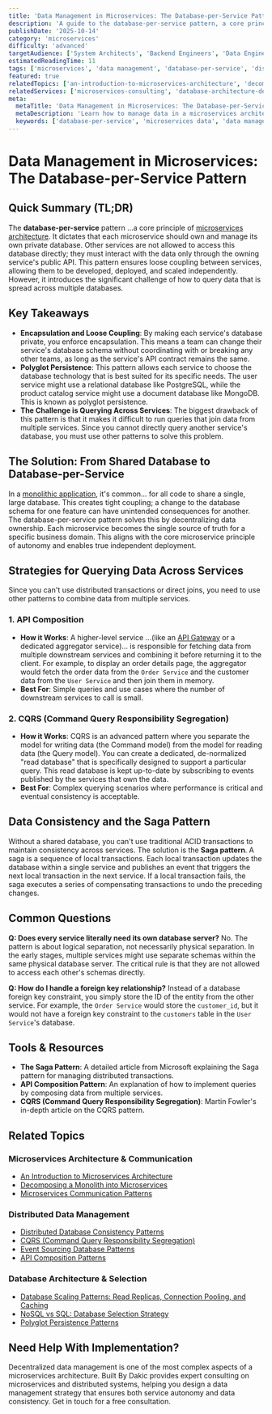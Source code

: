 ```yaml
---
title: 'Data Management in Microservices: The Database-per-Service Pattern'
description: 'A guide to the database-per-service pattern, a core principle of microservices architecture for decentralized data management, and how to handle its challenges.'
publishDate: '2025-10-14'
category: 'microservices'
difficulty: 'advanced'
targetAudience: ['System Architects', 'Backend Engineers', 'Data Engineers']
estimatedReadingTime: 11
tags: ['microservices', 'data management', 'database-per-service', 'distributed data']
featured: true
relatedTopics: ['an-introduction-to-microservices-architecture', 'decomposing-a-monolith-into-microservices', 'microservices-communication-patterns', 'distributed-database-consistency-patterns', 'cqrs-command-query-responsibility-segregation', 'event-sourcing-database-patterns', 'database-scaling-patterns-read-replicas-connection-pooling-and-caching', 'nosql-vs-sql-database-selection-strategy', 'polyglot-persistence-patterns', 'api-composition-patterns']
relatedServices: ['microservices-consulting', 'database-architecture-design']
meta:
  metaTitle: 'Data Management in Microservices: The Database-per-Service Pattern'
  metaDescription: 'Learn how to manage data in a microservices architecture using the database-per-service pattern. This guide covers the benefits, challenges, and data synchronization strategies.'
  keywords: ['database-per-service', 'microservices data', 'data management', 'distributed database']
---
```


# Data Management in Microservices: The Database-per-Service Pattern

## Quick Summary (TL;DR)

The **database-per-service** pattern ...a core principle of [microservices architecture](/microservices/an-introduction-to-microservices-architecture). It dictates that each microservice should own and manage its own private database. Other services are not allowed to access this database directly; they must interact with the data only through the owning service's public API. This pattern ensures loose coupling between services, allowing them to be developed, deployed, and scaled independently. However, it introduces the significant challenge of how to query data that is spread across multiple databases.

## Key Takeaways

- **Encapsulation and Loose Coupling**: By making each service's database private, you enforce encapsulation. This means a team can change their service's database schema without coordinating with or breaking any other teams, as long as the service's API contract remains the same.
- **Polyglot Persistence**: This pattern allows each service to choose the database technology that is best suited for its specific needs. The user service might use a relational database like PostgreSQL, while the product catalog service might use a document database like MongoDB. This is known as polyglot persistence.
- **The Challenge is Querying Across Services**: The biggest drawback of this pattern is that it makes it difficult to run queries that join data from multiple services. Since you cannot directly query another service's database, you must use other patterns to solve this problem.

## The Solution: From Shared Database to Database-per-Service

In a [monolithic application](/microservices/decomposing-a-monolith-into-microservices), it's common... for all code to share a single, large database. This creates tight coupling; a change to the database schema for one feature can have unintended consequences for another. The database-per-service pattern solves this by decentralizing data ownership. Each microservice becomes the single source of truth for a specific business domain. This aligns with the core microservice principle of autonomy and enables true independent deployment.

## Strategies for Querying Data Across Services

Since you can't use distributed transactions or direct joins, you need to use other patterns to combine data from multiple services.

### 1. API Composition

- **How it Works**: A higher-level service ...(like an [API Gateway](/system-design/securing-microservices-api-gateways-and-service-meshes) or a dedicated aggregator service)... is responsible for fetching data from multiple downstream services and combining it before returning it to the client. For example, to display an order details page, the aggregator would fetch the order data from the `Order Service` and the customer data from the `User Service` and then join them in memory.
- **Best For**: Simple queries and use cases where the number of downstream services to call is small.

### 2. CQRS (Command Query Responsibility Segregation)

- **How it Works**: CQRS is an advanced pattern where you separate the model for writing data (the Command model) from the model for reading data (the Query model). You can create a dedicated, de-normalized "read database" that is specifically designed to support a particular query. This read database is kept up-to-date by subscribing to events published by the services that own the data.
- **Best For**: Complex querying scenarios where performance is critical and eventual consistency is acceptable.

## Data Consistency and the Saga Pattern

Without a shared database, you can't use traditional ACID transactions to maintain consistency across services. The solution is the **Saga pattern**. A saga is a sequence of local transactions. Each local transaction updates the database within a single service and publishes an event that triggers the next local transaction in the next service. If a local transaction fails, the saga executes a series of compensating transactions to undo the preceding changes.

## Common Questions

**Q: Does every service literally need its own database server?**
No. The pattern is about logical separation, not necessarily physical separation. In the early stages, multiple services might use separate schemas within the same physical database server. The critical rule is that they are not allowed to access each other's schemas directly.

**Q: How do I handle a foreign key relationship?**
Instead of a database foreign key constraint, you simply store the ID of the entity from the other service. For example, the `Order Service` would store the `customer_id`, but it would not have a foreign key constraint to the `customers` table in the `User Service`'s database.

## Tools & Resources

- **The Saga Pattern**: A detailed article from Microsoft explaining the Saga pattern for managing distributed transactions.
- **API Composition Pattern**: An explanation of how to implement queries by composing data from multiple services.
- **CQRS (Command Query Responsibility Segregation)**: Martin Fowler's in-depth article on the CQRS pattern.

## Related Topics

### Microservices Architecture & Communication
- [An Introduction to Microservices Architecture](/topics/an-introduction-to-microservices-architecture)
- [Decomposing a Monolith into Microservices](/topics/decomposing-a-monolith-into-microservices)
- [Microservices Communication Patterns](/topics/microservices-communication-patterns)

### Distributed Data Management
- [Distributed Database Consistency Patterns](/topics/distributed-database-consistency-patterns)
- [CQRS (Command Query Responsibility Segregation)](https://martinfowler.com/bliki/CQRS.html)
- [Event Sourcing Database Patterns](/topics/event-sourcing-database-patterns)
- [API Composition Patterns](/topics/api-composition-patterns)

### Database Architecture & Selection
- [Database Scaling Patterns: Read Replicas, Connection Pooling, and Caching](/topics/database-scaling-patterns-read-replicas-connection-pooling-and-caching)
- [NoSQL vs SQL: Database Selection Strategy](/topics/nosql-vs-sql-database-selection-strategy)
- [Polyglot Persistence Patterns](/topics/polyglot-persistence-patterns)

## Need Help With Implementation?

Decentralized data management is one of the most complex aspects of a microservices architecture. Built By Dakic provides expert consulting on microservices and distributed systems, helping you design a data management strategy that ensures both service autonomy and data consistency. Get in touch for a free consultation.
